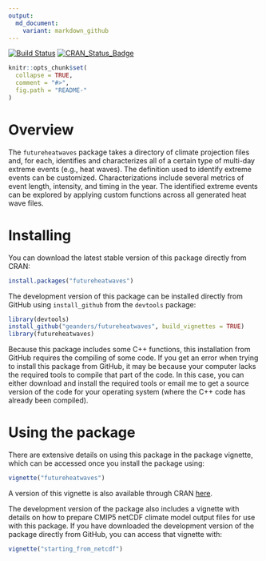 ```yaml
---
output:
  md_document:
    variant: markdown_github
---
```


<!-- README.md is generated from README.Rmd. Please edit that file -->

[![Build Status](https://travis-ci.org/geanders/futureheatwaves.svg?branch=master)](https://travis-ci.org/geanders/futureheatwaves)
[![CRAN_Status_Badge](http://www.r-pkg.org/badges/version/futureheatwaves)](https://cran.r-project.org/package=futureheatwaves)

```r
knitr::opts_chunk$set(
  collapse = TRUE,
  comment = "#>",
  fig.path = "README-"
)
```

# Overview 

The `futureheatwaves` package takes a directory of climate projection files and, for each, identifies and characterizes all of a certain type of multi-day extreme events (e.g., heat waves). The definition used to identify extreme events can be customized. Characterizations include several metrics of event length, intensity, and timing in the year. The identified extreme events can be explored by applying custom functions across all generated heat wave files.

# Installing

You can download the latest stable version of this package directly from CRAN: 

```r
install.packages("futureheatwaves")
```

The development version of this package can be installed directly from GitHub using `install_github` from the `devtools` package: 

```r
library(devtools)
install_github("geanders/futureheatwaves", build_vignettes = TRUE)
library(futureheatwaves)
```

Because this package includes some C++ functions, this installation from GitHub requires the compiling of some code. If you get an error when trying to install this package from GitHub, it may be because your computer lacks the required tools to compile that part of the code. In this case, you can either download and install the required tools or email me to get a source version of the code for your operating system (where the C++ code has already been compiled). 

# Using the package

There are extensive details on using this package in the package vignette, which can be accessed once you install the package using: 

```r
vignette("futureheatwaves")
```

A version of this vignette is also available through CRAN [here](https://CRAN.R-project.org/package=futureheatwaves/vignettes/futureheatwaves.html).

The development version of the package also includes a vignette with details on how to prepare CMIP5 netCDF climate model output files for use with this package. If you have downloaded the development version of the package directly from GitHub, you can access that vignette with: 

```r
vignette("starting_from_netcdf")
```

